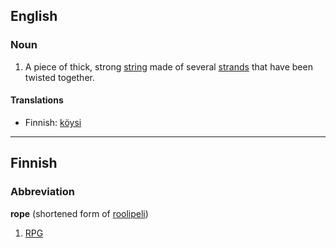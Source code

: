 ==English==

===Noun===
# A piece of thick, strong [[string]] made of several [[strand]]s that have been twisted together. 

====Translations====
*Finnish: [[köysi]]

----

==Finnish==

===Abbreviation===
'''rope''' (shortened form of [[roolipeli]])

#[[RPG]]